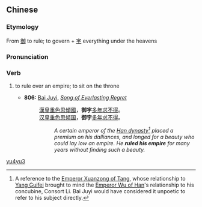 ==Chinese==
{{zh-forms}}

===Etymology===
From [[御]] to rule; to govern + [[宇]] everything under the heavens

===Pronunciation===
{{zh-pron
|m=yùyǔ
|cat=v
}}

===Verb===
{{zh-verb}}

# {{lb|zh|archaic}} to rule over an empire; to sit on the throne
#* '''806:''' [[w:Bai Juyi|Bai Juyi]], ''[[wikisource:Song of Everlasting Regret|Song of Everlasting Regret]]''
#*: [[漢]][[皇]][[重]][[色]][[思]][[傾國]]，'''御宇'''[[多]][[年]][[求]][[不得]]。 <br> [[汉]][[皇]][[重]][[色]][[思]][[倾国]]，'''御宇'''[[多]][[年]][[求]][[不得]]。
#*:: ''A certain emperor of the [[w:Han dynasty|Han dynasty]]<ref>A reference to the [[w:Emperor Xuanzong of Tang|Emperor Xuanzong of Tang]], whose relationship to [[w:Yang Guifei|Yang Guifei]] brought to mind the [[w:Emperor Wu of Han|Emperor Wu of Han]]'s relationship to his concubine, Consort Li. Bai Juyi would have considered it unpoetic to refer to his subject directly.</ref> placed a premium on his dalliances, and longed for a beauty who could lay low an empire. He '''ruled his empire''' for many years without finding such a beauty.''

<references />

[[Category:Mandarin archaic terms|yu4yu3]]
